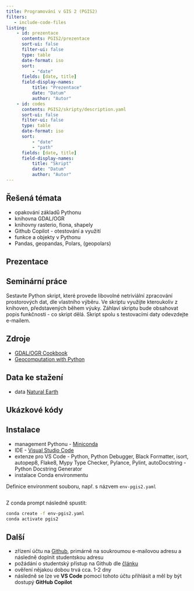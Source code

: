 ```yaml
---
title: Programování v GIS 2 (PGIS2)
filters:
   - include-code-files
listing:
    - id: prezentace
      contents: PGIS2/prezentace
      sort-ui: false
      filter-ui: false
      type: table
      date-format: iso
      sort:
          - "date"
      fields: [date, title] 
      field-display-names:
          title: "Prezentace"
          date: "Datum"
          author: "Autor"
    - id: codes
      contents: PGIS2/skripty/description.yaml
      sort-ui: false
      filter-ui: false
      type: table
      date-format: iso
      sort:
          - "date"
          - "path"
      fields: [date, title] 
      field-display-names:
          title: "Skript"
          date: "Datum"
          author: "Autor"
---
```


## Řešená témata{.topics}

- opakování základů [Pythonu]{.software} 
- knihovna [GDAL/OGR]{.software}
- knihovny [rasterio]{.software}, [fiona]{.software}, [shapely]{.software}
- Github Copilot - otestování a využití
- funkce a objekty v Pythonu 
- [Pandas]{.software}, [geopandas]{.software}, [Polars]{.software}, ([geopolars]{.software})

## Prezentace{.presentations}

::: {#prezentace}
:::

## Seminární práce{.seminar-work}

Sestavte Python skript, které provede libovolné netriviální zpracování prostorových dat, dle vlastního výběru. Ve skriptu využijte kteroukoliv z knihoven, představených během výuky. Záhlaví skriptu bude obsahovat popis funkčnosti - co skript dělá. Skript spolu s testovacími daty odevzdejte e-mailem.

## Zdroje{.sources}

- [GDAL/OGR Cookbook](https://pcjericks.github.io/py-gdalogr-cookbook/)
- [Geocomputation with Python](https://py.geocompx.org/)

## Data ke stažení{.data-sources}

- data [Natural Earth](https://www.naturalearthdata.com/)

## Ukázkové kódy{.codes}

::: {#codes}
:::

## Instalace{.instals}

- management Pythonu - [Miniconda](https://docs.anaconda.com/free/miniconda/index.html)
- IDE - [Visual Studio Code](https://code.visualstudio.com/)
- extenze pro VS Code - Python, Python Debugger, Black Formatter, isort, autopep8, Flake8, Mypy Type Checker, Pylance, Pylint, autoDocstring - Python Docstring Generator
- instalace Conda environmentu

Definice environment souboru, např. s názvem `env-pgis2.yaml`
```.yaml
```

Z conda prompt následně spustit:
```bash
conda create -f env-pgis2.yaml
conda activate pgis2
```

## Další 

- zřízení účtu na [Github](github.com), primárně na soukroumou e-mailovou adresu a následně doplnit studentskou adresu
- požádání o studentský přístup na Github dle [článku](https://techcommunity.microsoft.com/t5/educator-developer-blog/step-by-step-setting-up-github-student-and-github-copilot-as-an/ba-p/3736279)
- ověření nějakou dobou trvá cca. 1-2 dny
- následně se lze ve **VS Code** pomocí tohoto účtu přihlásit a měl by být dostupý **GitHub Copilot**  